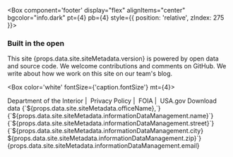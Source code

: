<Box component='footer' display="flex" alignItems="center" bgcolor="info.dark" pt={4} pb={4} style={{ position: 'relative', zIndex: 275 }}>
<Container maxWidth="lg">

<Grid container>
<Grid item xs={12} sm={2} >
  <Box p={4} display={{ xs: 'none', sm: 'block' }}>
    <DoiLogoImg></DoiLogoImg>
  </Box>
</Grid>
<Grid item xs={12} sm={6}>
<Box color="white">

### Built in the open

<Box mr={4}>
This site {props.data.site.siteMetadata.version} is powered by <Link href='https://revenuedata.doi.gov/downloads' style={{color:'white'}}>open data</Link> and <Link href='https://github.com/ONRR/doi-extractives-data/' style={{color:'white'}}>source code</Link>. We welcome contributions 
and comments on <Link href='https://github.com/ONRR/doi-extractives-data/issues/new' style={{color:'white'}}>GitHub</Link>. We write about how we work on this 
site on <Link href='https://revenuedata.doi.gov/blog' style={{color:'white'}}>our team's blog</Link>.
</Box>

<Box color='white' fontSize={'caption.fontSize'} mt={4}>
<Link href='https://www.doi.gov/' style={{color:'white'}}>Department of the Interior</Link>&nbsp;|&nbsp;
<Link href='https://www.doi.gov/privacy' style={{color:'white'}}>Privacy Policy</Link>&nbsp;|&nbsp; 
<Link href='https://www.doi.gov/foia' style={{color:'white'}}>FOIA</Link>&nbsp;|&nbsp;
<Link href='https://www.usa.gov/' style={{color:'white'}}>USA.gov</Link>
</Box>

</Box>
</Grid>
<Grid item xs={12} sm={4}>
<Box color='white' borderBottom={1} pb={2}>
<Link href='/downloads/' style={{color:'white'}} linkType='DownloadBase'>Download data</Link>
</Box>
<Box pt={4} color='white' fontSize={'caption.fontSize'}>
{`${props.data.site.siteMetadata.officeName},`}<br />
{`${props.data.site.siteMetadata.informationDataManagement.name}`}<br />
{`${props.data.site.siteMetadata.informationDataManagement.street}`}<br />
{`${props.data.site.siteMetadata.informationDataManagement.city} ${props.data.site.siteMetadata.informationDataManagement.zip}`}<br />
<Link href={`mailto:${props.data.site.siteMetadata.informationDataManagement.email}`} style={{color:'white'}}>
{props.data.site.siteMetadata.informationDataManagement.email}
</Link>
</Box>
</Grid>
</Grid>

</Container>
</Box>
